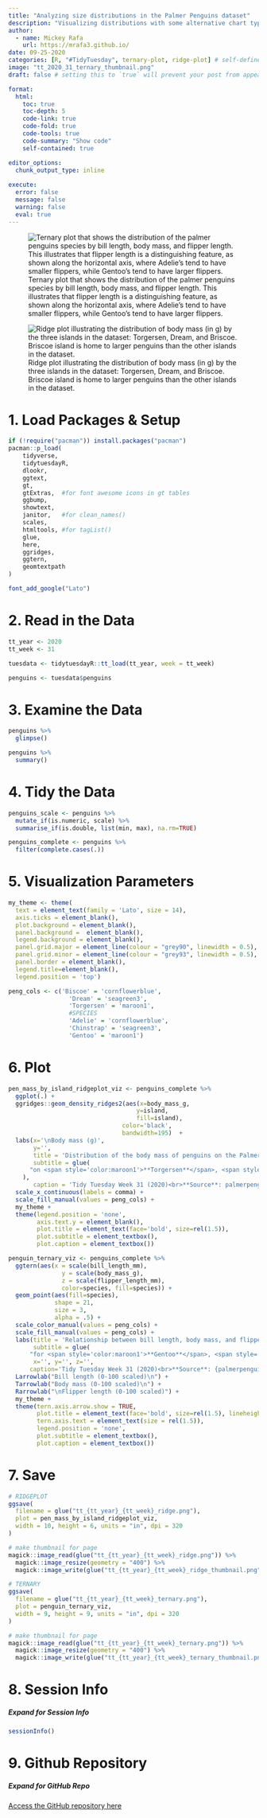 ```yaml
---
title: "Analyzing size distributions in the Palmer Penguins dataset"
description: "Visualizing distributions with some alternative chart types"
author:
  - name: Mickey Rafa
    url: https://mrafa3.github.io/
date: 09-25-2020
categories: [R, "#TidyTuesday", ternary-plot, ridge-plot] # self-defined categories
image: "tt_2020_31_ternary_thumbnail.png"
draft: false # setting this to `true` will prevent your post from appearing on your listing page until you're ready!

format:
  html:
    toc: true
    toc-depth: 5
    code-link: true
    code-fold: true
    code-tools: true
    code-summary: "Show code"
    self-contained: true

editor_options: 
  chunk_output_type: inline
  
execute: 
  error: false
  message: false
  warning: false
  eval: true
---
```


![Ternary plot that shows the distribution of the palmer penguins species by bill length, body mass, and flipper length. This illustrates that flipper length is a distinguishing feature, as shown along the horizontal axis, where Adelie's tend to have smaller flippers, while Gentoo's tend to have larger flippers.](tt_2020_31_ternary.png){#fig-1}

![Ridge plot illustrating the distribution of body mass (in g) by the three islands in the dataset: Torgersen, Dream, and Briscoe. Briscoe island is home to larger penguins than the other islands in the dataset.](tt_2020_31_ridge.png){#fig-2}

# 1. Load Packages & Setup

```r
if (!require("pacman")) install.packages("pacman")
pacman::p_load(
    tidyverse,
    tidytuesdayR,
    dlookr,
    ggtext,
    gt,
    gtExtras,  #for font awesome icons in gt tables
    ggbump,
    showtext,
    janitor,   #for clean_names()
    scales,
    htmltools, #for tagList()
    glue,
    here,
    ggridges,
    ggtern,
    geomtextpath
)    

font_add_google("Lato")
```

# 2. Read in the Data

```r
tt_year <- 2020
tt_week <- 31

tuesdata <- tidytuesdayR::tt_load(tt_year, week = tt_week)

penguins <- tuesdata$penguins
```

# 3. Examine the Data 

```r
penguins %>% 
  glimpse()

penguins %>% 
  summary()
```

# 4. Tidy the Data 

```r
penguins_scale <- penguins %>% 
  mutate_if(is.numeric, scale) %>% 
  summarise_if(is.double, list(min, max), na.rm=TRUE)

penguins_complete <- penguins %>% 
  filter(complete.cases(.))
```

# 5. Visualization Parameters 

```r
my_theme <- theme(
  text = element_text(family = 'Lato', size = 14), 
  axis.ticks = element_blank(), 
  plot.background = element_blank(),
  panel.background =  element_blank(), 
  legend.background = element_blank(), 
  panel.grid.major = element_line(colour = "grey90", linewidth = 0.5),
  panel.grid.minor = element_line(colour = "grey93", linewidth = 0.5),
  panel.border = element_blank(), 
  legend.title=element_blank(), 
  legend.position = 'top')

peng_cols <- c('Biscoe' = 'cornflowerblue', 
                 'Dream' = 'seagreen3',
                 'Torgersen' = 'maroon1',
                 #SPECIES
                 'Adelie' = 'cornflowerblue', 
                 'Chinstrap' = 'seagreen3',
                 'Gentoo' = 'maroon1')
```

# 6. Plot 

```r
pen_mass_by_island_ridgeplot_viz <- penguins_complete %>% 
  ggplot(.) + 
  ggridges::geom_density_ridges2(aes(x=body_mass_g,
                                    y=island,
                                    fill=island),
                                color='black',
                                bandwidth=195)  + 
  labs(x='\nBody mass (g)',
       y='',
       title = 'Distribution of the body mass of penguins on the Palmer Archipeligo',
       subtitle = glue(
      "on <span style='color:maroon1'>**Torgersen**</span>, <span style='color:seagreen3'>**Dream**</span>, and <span style='color:cornflowerblue'>**Briscoe**</span> islands"
    ),
       caption = 'Tidy Tuesday Week 31 (2020)<br>**Source**: palmerpenguins::') + 
  scale_x_continuous(labels = comma) + 
  scale_fill_manual(values = peng_cols) + 
  my_theme + 
  theme(legend.position = 'none',
        axis.text.y = element_blank(),
        plot.title = element_text(face='bold', size=rel(1.5)), 
        plot.subtitle = element_textbox(),
        plot.caption = element_textbox())
```


```r
penguin_ternary_viz <- penguins_complete %>% 
  ggtern(aes(x = scale(bill_length_mm), 
               y = scale(body_mass_g), 
               z = scale(flipper_length_mm),
               color=species, fill=species)) + 
  geom_point(aes(fill=species), 
             shape = 21, 
             size = 3,
             alpha = .5) + 
  scale_color_manual(values = peng_cols) + 
  scale_fill_manual(values = peng_cols) + 
  labs(title = 'Relationship between bill length, body mass, and flipper length',
       subtitle = glue(
      "for <span style='color:maroon1'>**Gentoo**</span>, <span style='color:seagreen3'>**Chinstrap**</span>, and <span style='color:cornflowerblue'>**Adelie**</span> penguins"),
       x='', y='', z='',
      caption='Tidy Tuesday Week 31 (2020)<br>**Source**: {palmerpenguins}') + 
  Larrowlab("Bill length (0-100 scaled)\n") + 
  Tarrowlab("Body mass (0-100 scaled)\n") + 
  Rarrowlab("\nFlipper length (0-100 scaled)") + 
  my_theme + 
  theme(tern.axis.arrow.show = TRUE, 
        plot.title = element_text(face='bold', size=rel(1.5), lineheight = 1.5), 
        tern.axis.text = element_text(size = rel(1.5)),
        legend.position = 'none',
        plot.subtitle = element_textbox(),
        plot.caption = element_textbox())
```

# 7. Save 

```r
# RIDGEPLOT
ggsave(
  filename = glue("tt_{tt_year}_{tt_week}_ridge.png"),
  plot = pen_mass_by_island_ridgeplot_viz,
  width = 10, height = 6, units = "in", dpi = 320
)

# make thumbnail for page
magick::image_read(glue("tt_{tt_year}_{tt_week}_ridge.png")) %>%
  magick::image_resize(geometry = "400") %>%
  magick::image_write(glue("tt_{tt_year}_{tt_week}_ridge_thumbnail.png"))

# TERNARY
ggsave(
  filename = glue("tt_{tt_year}_{tt_week}_ternary.png"),
  plot = penguin_ternary_viz,
  width = 9, height = 9, units = "in", dpi = 320
)

# make thumbnail for page
magick::image_read(glue("tt_{tt_year}_{tt_week}_ternary.png")) %>%
  magick::image_resize(geometry = "400") %>%
  magick::image_write(glue("tt_{tt_year}_{tt_week}_ternary_thumbnail.png"))
```

# 8. Session Info

::: {.callout-tip collapse="true"}
##### Expand for Session Info

```r
sessionInfo()
```
:::

# 9. Github Repository 

::: {.callout-tip collapse="true"}

##### Expand for GitHub Repo
 
[Access the GitHub repository here](https://github.com/mrafa3/mrafa3.github.io)
:::